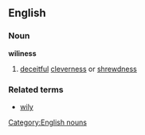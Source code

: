 ==English==
===Noun===
'''wiliness'''
#[[deceitful]] [[cleverness]] or [[shrewdness]]
===Related terms===
*[[wily]]
[[Category:English nouns]]